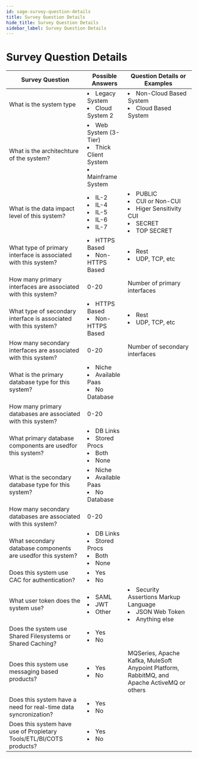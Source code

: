 ```yaml
---
id: sage-survey-question-details
title: Survey Question Details
hide_title: Survey Question Details
sidebar_label: Survey Question Details
---
```


# Survey Question Details

| Survey Question                                                     | Possible Answers                                                                  | Question Details or Examples                                                                           |
| ------------------------------------------------------------------- | --------------------------------------------------------------------------------- | ------------------------------------------------------------------------------------------------------ |
| What is the system type                                             | <li>Legacy System</li><li>Cloud System 2</li>                                     | <li>Non-Cloud Based System</li><li>Cloud Based System</li>                                             |
| What is the architechture of the system?                            | <li>Web System (3-Tier)</li><li>Thick Client System</li><li>Mainframe System</li> |                                                                                                        |
| What is the data impact level of this system?                       | <li>IL-2</li><li>IL-4</li><li>IL-5</li><li>IL-6</li><li>IL-7</li>                 | <li>PUBLIC</li><li>CUI or Non-CUI</li><li>Higer Sensitivity CUI</li><li>SECRET</li><li>TOP SECRET</li> |
| What type of primary interface is associated with this system?      | <li>HTTPS Based</li><li>Non-HTTPS Based</li>                                      | <li>Rest</li><li>UDP, TCP, etc</li>                                                                    |
| How many primary interfaces are associated with this system?        | 0-20                                                                              | Number of primary interfaces                                                                           |
| What type of secondary interface is associated with this system?    | <li>HTTPS Based</li><li>Non-HTTPS Based</li>                                      | <li>Rest</li><li>UDP, TCP, etc</li>                                                                    |
| How many secondary interfaces are associated with this system?      | 0-20                                                                              | Number of secondary interfaces                                                                         |
| What is the primary database type for this system?                  | <li>Niche</li><li>Available Paas</li><li>No Database</li>                         |                                                                                                        |
| How many primary databases are associated with this system?         | 0-20                                                                              |                                                                                                        |
| What primary database components are usedfor this system?           | <li>DB Links</li><li>Stored Procs</li><li>Both</li><li>None</li>                  |                                                                                                        |
| What is the secondary database type for this system?                | <li>Niche</li><li>Available Paas</li><li>No Database</li>                         |                                                                                                        |
| How many secondary databases are associated with this system?       | 0-20                                                                              |                                                                                                        |
| What secondary database components are usedfor this system?         | <li>DB Links</li><li>Stored Procs</li><li>Both</li><li>None</li>                  |                                                                                                        |
| Does this system use CAC for authentication?                        | <li>Yes</li><li>No</li>                                                           |                                                                                                        |
| What user token does the system use?                                | <li>SAML</li><li>JWT</li><li>Other</li>                                           | <li>Security Assertions Markup Language</li><li>JSON Web Token</li><li>Anything else</li>              |
| Does the system use Shared Filesystems or Shared Caching?           | <li>Yes</li><li>No</li>                                                           |                                                                                                        |
| Does this system use messaging based products?                      | <li>Yes</li><li>No</li>                                                           | MQSeries, Apache Kafka, MuleSoft Anypoint Platform, RabbitMQ, and Apache ActiveMQ or others            |
| Does this system have a need for real-time data syncronization?     | <li>Yes</li><li>No</li>                                                           |                                                                                                        |
| Does this system have use of Propietary Tools/ETL/BI/COTS products? | <li>Yes</li><li>No</li>                                                           |                                                                                                        |

